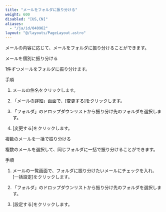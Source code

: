 ```yaml
---
title: "メールをフォルダに振り分ける"
weight: 600
disabled: "[US,CN]"
aliases:
  - "/ja/id/040962"
layout: "@/layouts/PageLayout.astro"
---
```




メールの内容に応じて、メールをフォルダに振り分けることができます。

<Heading id="m_list_categorize_m_folder_10">メールを個別に振り分ける</Heading>

1件ずつメールをフォルダに振り分けます。

<Heading level={3} id="m_list_categorize_m_folder_1010">手順</Heading>

1. メールの件名をクリックします。

1. 「メールの詳細」画面で、[変更する]をクリックします。

1. 「フォルダ」のドロップダウンリストから振り分け先のフォルダを選択します。

1. [変更する]をクリックします。

<Heading id="m_list_categorize_m_folder_20">複数のメールを一括で振り分ける</Heading>

複数のメールを選択して、同じフォルダに一括で振り分けることができます。

<Heading level={3} id="m_list_categorize_m_folder_2010">手順</Heading>

1. メールの一覧画面で、フォルダに振り分けたいメールにチェックを入れ、[一括設定]をクリックします。

1. 「フォルダ」のドロップダウンリストから振り分け先のフォルダを選択します。

1. [設定する]をクリックします。
